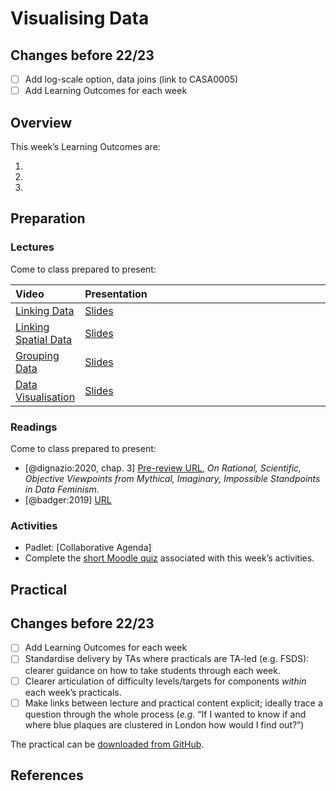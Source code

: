 # Visualising Data

:::{.callout-warning}
## Changes before 22/23

- [ ] Add log-scale option, data joins (link to CASA0005)
- [ ] Add Learning Outcomes for each week
:::

## Overview

::: {.callout-important}
This week's Learning Outcomes are:

1. 
2. 
3. 
::: 


## Preparation

### Lectures

Come to class prepared to present:

| Video | Presentation |
| :---- | :----------------------- |
| [Linking Data](https://web.microsoftstream.com/video/05759776-10b9-4476-9949-c7c0fbeef298) | [Slides](../lectures/8.1-Linking_Data.qmd) |
| [Linking Spatial Data](https://web.microsoftstream.com/video/4bf27eaa-90d8-4628-81ba-e673816e691f) | [Slides](../lectures/8.2-Linking_Spatial_Data.qmd) |
| [Grouping Data](https://web.microsoftstream.com/video/7f8df345-7339-466c-be60-a65be1ad6b57) | [Slides](../lectures/8.3-Grouping_Data.qmd) |
| [Data Visualisation](https://web.microsoftstream.com/video/4cc8c5a2-5881-4342-adda-32b39a989d90) | [Slides](../lectures/8.4-Visualising_Data.qmd) |

### Readings

Come to class prepared to present:

- [@dignazio:2020, chap. 3] [Pre-review URL](https://bookbook.pubpub.org/pub/8tjbs2x5), *On Rational, Scientific, Objective Viewpoints from Mythical, Imaginary, Impossible Standpoints in Data Feminism*.
- [@badger:2019] [URL](https://www.nytimes.com/interactive/2019/04/27/upshot/diversity-housing-maps-raleigh-gentrification.html)

### Activities

- Padlet: [Collaborative Agenda]
- Complete the [short Moodle quiz](https://moodle.ucl.ac.uk/mod/quiz/view.php?id=2579101) associated with this week's activities.

## Practical

:::{.callout-warning}
## Changes before 22/23
- [ ] Add Learning Outcomes for each week
- [ ] Standardise delivery by TAs where practicals are TA-led (e.g. FSDS): clearer guidance on how to take students through each week.
- [ ] Clearer articulation of difficulty levels/targets for components *within* each week’s practicals.
- [ ] Make links between lecture and practical content explicit; ideally trace a question through the whole process (*e.g.* “If I wanted to know if and where blue plaques are clustered in London how would I find out?”)
:::

The practical can be [downloaded from GitHub](https://github.com/jreades/fsds/blob/master/practicals/Practical-08-Visualising_Data.ipynb).

## References
